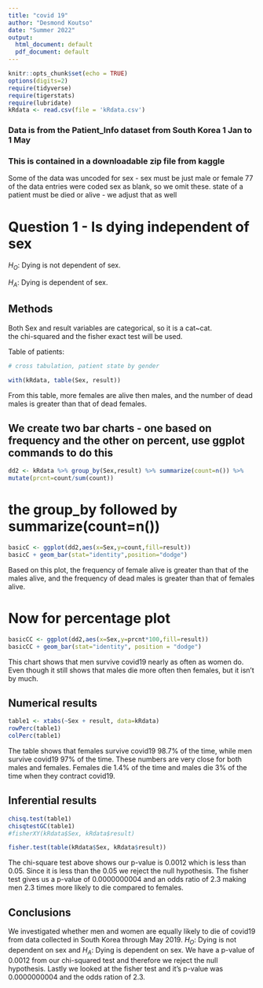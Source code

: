 ```yaml
---
title: "covid 19"
author: "Desmond Koutso"
date: "Summer 2022"
output:
  html_document: default
  pdf_document: default
---
```


```r
knitr::opts_chunk$set(echo = TRUE)
options(digits=2)
require(tidyverse)
require(tigerstats)
require(lubridate)
kRdata <- read.csv(file = 'kRdata.csv')
```
### Data is from the Patient_Info dataset from South Korea 1 Jan to 1 May 
### This is contained in a downloadable zip file from kaggle

Some of the data was uncoded for sex - sex must be just male or female
77 of the data entries were coded sex  as blank, so we omit these.
state of a patient must be died or alive - we adjust that as well   
  
# Question 1 - Is dying independent of sex

$H_O$: Dying is not dependent of sex.  

$H_A$: Dying is dependent of sex.  


## Methods

Both Sex and result variables are categorical, so it is a cat~cat.  
the chi-squared and the fisher exact test will be used.  



Table of patients:
```r

# cross tabulation, patient state by gender

with(kRdata, table(Sex, result))

```

From this table, more females are alive then males, and the number of dead males is greater than that of dead females.    

## We create two bar charts - one based on frequency and the other on percent, use ggplot commands to do this

```r
dd2 <- kRdata %>% group_by(Sex,result) %>% summarize(count=n()) %>%
mutate(prcnt=count/sum(count))
```


# the group_by followed by summarize(count=n()) 

```r
basicC <- ggplot(dd2,aes(x=Sex,y=count,fill=result))
basicC + geom_bar(stat="identity",position="dodge")
```

Based on this plot, the frequency of female alive is greater than that of the males alive, and the frequency of dead males is greater than that of females alive.      
  
# Now for percentage plot

```r
basicCC <- ggplot(dd2,aes(x=Sex,y=prcnt*100,fill=result))
basicCC + geom_bar(stat="identity", position = "dodge")
```

This chart shows that men survive covid19 nearly as often as women do. Even though it still shows
that males die more often then females, but it isn't by much.    
  
## Numerical results


```r
table1 <- xtabs(~Sex + result, data=kRdata)
rowPerc(table1)
colPerc(table1)
```
The table shows that females survive covid19 98.7% of the time, while men survive covid19 97% of
the time. These numbers are very close for both males and females. Females die 1.4% of the time
and males die 3% of the time when they contract covid19.  
  

## Inferential results 

```r
chisq.test(table1)
chisqtestGC(table1)
#fisherXY(kRdata$Sex, kRdata$result)
```

```r
fisher.test(table(kRdata$Sex, kRdata$result))
```

The chi-square test above shows our p-value is 0.0012 which is less than 0.05. Since it is less
than the 0.05 we reject the null hypothesis. The fisher test gives us a p-value of 0.0000000004
and an odds ratio of 2.3 making men 2.3 times more likely to die compared to females.    

## Conclusions

We investigated whether men and women are equally likely to die of covid19 from data collected in
South Korea through May 2019. $H_O$: Dying is not dependent on sex and $H_A$: Dying is dependent
on sex. We have a p-value of 0.0012 from our chi-squared test and therefore we reject the null
hypothesis. Lastly we looked at the fisher test and it's p-value was 0.0000000004 and the odds
ration of 2.3.  
